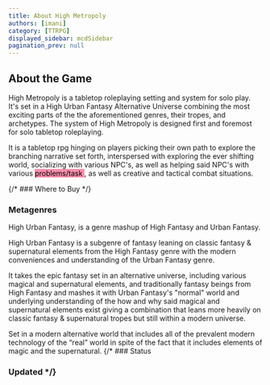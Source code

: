 ```yaml
---
title: About High Metropoly
authors: [imani]
category: [TTRPG]
displayed_sidebar: mcdSidebar
pagination_prev: null
---
```


## About the Game
High Metropoly is a tabletop roleplaying setting and system for solo play. It's set in a High Urban Fantasy Alternative Universe combining the most exciting parts of the the aforementioned genres, their tropes, and archetypes. The system of High Metropoly is designed first and foremost for solo tabletop roleplaying. 

It is a tabletop rpg hinging on players picking their own path to explore the branching narrative set forth, interspersed with exploring the ever shifting world, socializing with various NPC's, as well as helping said NPC's with various <mark style="background: #FF5582A6;">problems/task </mark>, as well as creative and tactical combat situations.

{/* ### Where to Buy */}
### Metagenres
High Urban Fantasy, is a genre mashup of High Fantasy and Urban Fantasy. 

High Urban Fantasy is a subgenre of fantasy leaning on classic fantasy & supernatural elements from the High Fantasy genre with the modern conveniences and understanding of the Urban Fantasy genre.

It takes the epic fantasy set in an alternative universe, including various magical and supernatural elements, and traditionally fantasy beings from High Fantasy and mashes it with Urban Fantasy's "normal" world and underlying understanding of the how and why said magical and supernatural elements exist giving a combination that leans more heavily on classic fantasy & supernatural tropes but still within a modern universe. 

Set in a modern alternative world that includes all of the prevalent modern technology of the “real” world in spite of the fact that it includes elements of magic and the supernatural.
{/* ### Status
### Updated */}